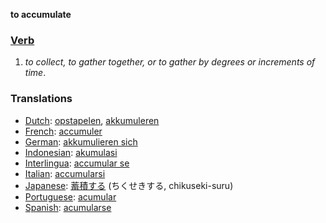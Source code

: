 '''to accumulate'''

===[[Verb]]===

#''to collect, to gather together, or to gather by degrees or increments of time''.

===Translations===
*[[Dutch]]: [[opstapelen]], [[akkumuleren]]
*[[French]]: [[accumuler]]
*[[German]]: [[akkumulieren sich]]
*[[Indonesian]]: [[akumulasi]]
*[[Interlingua]]: [[accumular se]]
*[[Italian]]: [[accumularsi]]
*[[Japanese]]: [[蓄積する]] (ちくせきする, chikuseki-suru)
*[[Portuguese]]: [[acumular]]
*[[Spanish]]: [[acumularse]]